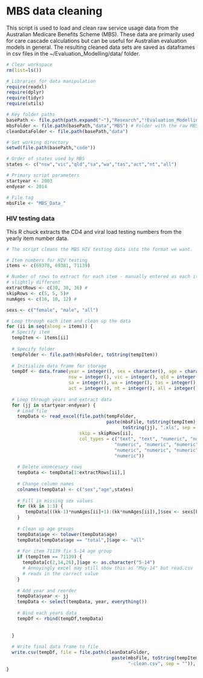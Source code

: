 MBS data cleaning 
=================
  
This script is used to load and clean raw service usage data from the 
Australian Medicare Benefits Scheme (MBS). These data are primarily used for 
care cascade calculations but can be useful for Australian evaluation models
in general. The resulting cleaned data sets are saved as dataframes in csv 
files in the ~/Evaluation\_Modelling/data/ folder. 

```r
# Clear workspace
rm(list=ls()) 

# Libraries for data manipulation
require(readxl)
require(dplyr)
require(tidyr)
require(utils)

# Key folder paths
basePath <- file.path(path.expand("~"),"Research","!Evaluation_Modelling")
mbsFolder <- file.path(basePath,"data","MBS") # Folder with the raw MBS data
cleanDataFolder <- file.path(basePath,"data")

# Set working directory
setwd(file.path(basePath,"code"))

# Order of states used by MBS
states <- c("nsw","vic","qld","sa","wa","tas","act","nt","all")

# Primary script parameters
startyear <- 2003
endyear <- 2014

# File tag
mbsFile <- "MBS_Data_"

```

### HIV testing data 

This R chuck extracts the CD4 and viral load testing numbers from the yearly item number data. 

```r
# The script cleans the MBS HIV testing data into the format we want. 

# Item numbers for HIV testing
items <- c(69378, 69381, 71139)

# Number of rows to extract for each item - manually entered as each item is 
# slightly different
extractRows <- c(30, 30, 36) # 
skipRows <- c(5, 5, 5)# 
numAges <- c(10, 10, 12) #

sexs <- c("female", "male", "all")

# Loop through each item and clean up the data
for (ii in seq(along = items)) {
  # Specify item
  tempItem <- items[ii]
  
  # Specify folder
  tempFolder <- file.path(mbsFolder, toString(tempItem))
  
  # Initialize data frame for storage
  tempDf <- data.frame(year = integer(), sex = character(), age = character(),
                       nsw = integer(), vic = integer(), qld = integer(), 
                       sa = integer(), wa = integer(), tas = integer(),
                       act = integer(), nt = integer(), all = integer())
  
  # Loop through years and extract data
  for (jj in startyear:endyear) {
    # Load file 
    tempData <- read_excel(file.path(tempFolder,
                                     paste(mbsFile, toString(tempItem), "-", 
                                           toString(jj), ".xls", sep = "")),
                           skip = skipRows[ii],
                           col_types = c("text", "text", "numeric", "numeric",
                                        "numeric", "numeric", "numeric", 
                                        "numeric", "numeric", "numeric",
                                        "numeric"))
    
    # Delete unnecesary rows
    tempData <- tempData[1:extractRows[ii],]
    
    # Change column names
    colnames(tempData) <- c("sex","age",states)
    
    # Fill in missing sex values
    for (kk in 1:3) {
       tempData[((kk-1)*numAges[ii]+1):(kk*numAges[ii]),]$sex <- sexs[kk]
    } 
    
    # Clean up age groups
    tempData$age <- tolower(tempData$age)
    tempData[tempData$age == "total",]$age <- "all"
    
    # For item 71139 fix 5-14 age group
    if (tempItem == 71139) {
      tempData[c(2,14,26),]$age <- as.character("5-14")
      # Annoyingly excel may still show this as "May-14" but read.csv 
      # reads in the correct value
    }
    
    # Add year and reorder
    tempData$year <- jj
    tempData <- select(tempData, year, everything())
    
    # Bind each years data 
    tempDf <- rbind(tempDf,tempData)
    
    
  } 
  
  # Write final data frame to file
  write.csv(tempDf, file = file.path(cleanDataFolder, 
                                       paste(mbsFile, toString(tempItem), 
                                             "-clean.csv", sep = "")), row.names = FALSE)
}

```

